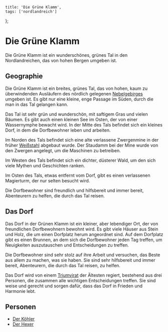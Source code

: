     title: 'Die Grüne Klamm',
    tags: ['nordlandreich']
};

# Die Grüne Klamm

Die Grüne Klamm ist ein wunderschönes, grünes Tal in den Nordlandreichen, das von hohen Bergen umgeben ist.

## Geographie

Die Grüne Klamm ist ein breites, grünes Tal, das von hohen, kaum zu überwindenden Ausläufern des nördlich gelegenen [Nebelgebirges](/wiki/geographica/nebelgebirge) umgeben ist.
Es gibt nur eine kleine, enge Passage im Süden, durch die man in das Tal gelangen kann.

Das Tal ist sehr grün und wunderschön, mit saftigem Gras und vielen Bäumen.
Es gibt auch einen kleinen See im Osten, der von einer Wassernymphe bewacht wird. In der Mitte des Tals befindet sich ein kleines Dorf, in dem die Dorfbewohner leben und arbeiten.

Im Norden des Tals befindet sich eine alte verlassene Zwergenmine in der früher [Weißstahl](/wiki/weissstahl) abgebaut wurde.
Der Staudamm bei der Mine wurde von den Zwergen angelegt, um die Maschinen zu betreiben.

Im Westen des Tals befindet sich ein dichter, düsterer Wald, um den sich viele Mythen und Geschichten ranken.

Im Osten des Tals, etwas entfernt vom Dorf, gibt es einen verlassenen Magierturm, der nur selten besucht wird.

Die Dorfbewohner sind freundlich und hilfsbereit und immer bereit, Abenteurern zu helfen, die durch das Tal reisen.

## Das Dorf

Das Dorf in der Grünen Klamm ist ein kleiner, aber lebendiger Ort, der von freundlichen Dorfbewohnern bewohnt wird.
Es gibt viele Häuser aus Stein und Holz, die um einen Dorfplatz herum angeordnet sind. Auf dem Dorfplatz gibt es einen Brunnen,
an dem sich die Dorfbewohner jeden Tag treffen, um Neuigkeiten auszutauschen und Entscheidungen zu treffen.

Die Dorfbewohner sind sehr stolz auf ihre Arbeit und versuchen, das Beste aus allem zu machen, was sie haben.
Sie sind sehr hilfsbereit und immer bereit, Abenteurern, die durch das Tal reisen, zu helfen.

Das Dorf wird von einem [Triumvirat](/wiki/triumvirat) der Ältesten regiert, bestehend aus drei Personen, die zusammen alle wichtigen Entscheidungen treffen.
Sie sind weise und gerecht und sorgen dafür, dass das Dorf in Frieden und Harmonie lebt.

## Personen

-   [Der Köhler](wiki:gruene-klamm/personen/koehler)
-   [Der Hexer](wiki:gruene-klamm/personen/hexer)
